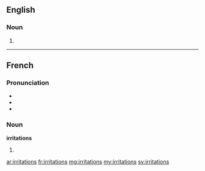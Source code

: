 ==English==

===Noun===
{{head|en}}

# {{plural of|irritation}}

----

==French==

===Pronunciation===
* {{IPA|/i.ʁi.tas.jɔ̃/|lang=fr}}
* {{rhymes|ɔ̃|lang=fr}}
* {{homophones|irritation|lang=fr}}

===Noun===
'''irritations''' {{f-p}}

# {{plural of|irritation|lang=fr}}

[[ar:irritations]]
[[fr:irritations]]
[[mg:irritations]]
[[my:irritations]]
[[sv:irritations]]